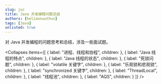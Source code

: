 ```yaml
---
slug: juc
title: Java 并发编程问题总结
authors: [heliannuuthus]
tags: [Java]
unlisted: true
---
```


对 Java 并发编程的问题思考和总结，涉及一些面试题。

<!-- truncate -->



<Collapses
  items={[
    {
      label: "进程、线程和协程",
      children: <ProcessAndThread />
    },
    {
      label: "Java 线程的特点",
      children: <JavaThread />
    },
    {
      label: "Java 线程的状态",
      children: <JavaThreadState />
    },
    {
      label: "死锁问题",
      children: <Deadlock />
    },
    {
      label: "volatile 关键字",
      children: <Volatile />
    },
    {
      label: "乐观锁和悲观锁",
      children: <Lock />
    },
    {
      label: "synchronized 关键字",
      children: <Synchronized />
    },
    {
      label: "ThreadLocal",
      children: <ThreadLocal />
    },
    {
      label: "线程池",
      children: <ThreadPool />
    },
    {
      label: "AQS",
      children: <AQS />
    }
  ]}
/>
